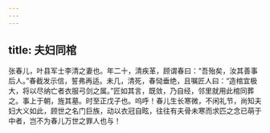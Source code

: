 ```yaml
---
---
---
```

title: 夫妇同棺
---




张春儿，叶县军士李清之妻也。年二十，清疾革，顾谓春曰：“吾殆矣，汝其善事后人。”春截发示信，誓弗再适。未几，清死，春恸垂绝，且嘱匠人曰：“造棺宜极大，将以尽纳亡者衣服弓剑之属。”匠如其言，既敛，乃自经，邻里就用此棺同葬之。事上于朝，旌其墓。时至正戊子也。呜呼！春儿生长寒微，不闲礼节，尚知夫妇大义如此，顾世之名门巨族，动以衣冠自眩，往往有夫骨未寒而求匹之念已萌于中者，岂不为春儿万世之罪人也与！